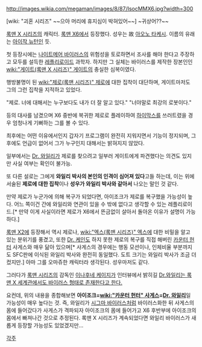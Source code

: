 http://images.wikia.com/megaman/images/8/87/IsocMMX6.jpg?width=300

[wiki: "괴혼 시리즈" ~~으아 머리에 휴지심이 박혀있어~~] ~귀상어??~~

[[록맨 X 시리즈]]의 캐릭터. [[록맨 X6]]에서 등장했다. 성우는 故 [[아오노 타케시]]. 이름의 유래는 [[아이작 뉴턴]]인 듯.

첫 등장시에는 [[나이트메어 바이러스]]의 위험성을 토로하면서 조사를 해야 한다고 주장하고 모두를 설득한 [[레플리로이드]] 과학자. 하지만 그 실체는 바이러스를 제작한 장본인인 [[wiki:"게이트(록맨 X 시리즈)" 게이트]]의 충실한 심복이였다.

행방불명이 된 [[wiki:"제로(록맨 시리즈)" 제로]]에 대한 집착이 대단하며, 게이트마저도 그의 그런 집착을 지적하고 있었다.

"제로. 너에 대해서는 누구보다도 내가 더 잘 알고 있다."
"너야말로 최강의 로봇이다."

등의 대사를 남겼으며 X6 중반에 복귀한 제로로 플레이하여 [[하이막스]]를 쓰러트렸을 경우 엄청나게 기뻐하는 그를 볼 수 있다.

최후에는 어떤 이유에서인지 갑자기 프로그램이 완전히 지워지면서 기능이 정지되며, 그 후에도 언급이 없어서 그가 누구인지 대해서는 밝혀지지 않았다.

일부에서는 [[Dr. 와일리]]가 제로를 찾으려고 일부러 게이트에게 파견했다는 의견도 있지만 사실 여부는 확인이 불가능.

또 다른 설로는 그에게 '''와일리 박사의 본인의 인격이 심어져 있다'''고들 하는데, 이는 위에 서술된 '''제로에 대한 집착'''이나 '''성우가 와일리 박사와 같아서''' 나오는 말인 것 같다.

만약 제로가 누군가에 의해 복구가 되었다면, 아이조크가 제로를 복구했을 가능성이 높다. 어느 쪽이건 간에 와일리와 연관이 있을 수 밖에 없다고 생각할 수 있는 레플리로이드.[* 만약 이게 사실이라면 제로가 X6에서 뜬금없이 살아서 돌아온 이유가 설명이 가능하다.]

[[록맨 X2]]에 등장해서 역시 제로나, [[wiki:"엑스(록맨 시리즈)" 엑스]]에 대한 비밀을 알고 있는 분위기를 풍겼고, 또한 [[Dr. 케인]]도 하지 못한 제로의 복구를 직접 해버린 [[카운터 헌터]] 사게스와 매우 닮아 있으며[* 사게스의 경우에는 행동 모션이나, 인체비율 부분까지도 SFC판에 이식된 와일리 박사와 완전히 동일했다. 도트 크기는 와일리 박사가 조금 더 컸지만.] 아마 그를 오마쥬한 캐릭터라 생각된다. 성우마저도 같다.

그러다가 [[록맨 시리즈]]의 감독인 [[이나후네 케이지]]가 인터뷰에서 밝히길 [http://mhk0113.mireene.com/bbs/zboard.php?id=newsboard&page=1&sn1=on&divpage=1&sn=on&ss=off&sc=off&keyword=%C7%CF%BE%E1%BD%CA%C0%DA&select_arrange=headnum&desc=asc&no=140 Dr.와일리는 록맨 X 세계관에서도 바이러스 형태로 존재한다고 한다.]

요컨데, 위의 내용을 종합해보면 '''아이조크=[[wiki:"카운터 헌터" 사게스]]=[[Dr. 와일리]]'''일 가능성이 매우 높다는 것. 즉, 와일리가 [[시그마 바이러스]]처럼 바이러스화한 뒤 사게스의 몸에 들어갔다가 사게스가 격파되자 아이조크의 몸에 들어가고 X6 후반부에 아이조크의 몸에서 빠져나간 것으로 추정된다. 록맨 X 시리즈가 계속되었다면 와일리 바이러스가 새롭게 등장할 가능성도 있었겠지만...


[[각주]]
